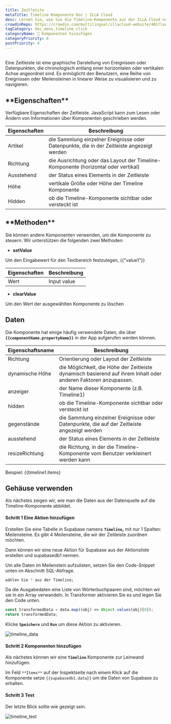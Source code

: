 ```yaml
---
title: Zeitleiste
metaTitle: Timeline Komponente Doc | ILLA Cloud
desc: Lernen Sie, wie Sie die Timeline-Komponente aus der ILLA Cloud nutzen
crowdinRepo: https://crowdin.com/multilingual/illacloud-website/401?languages=de&filter=basic&value=0
tagCategory: doc_menu_timeline_click
categoryName: 🧬 Komponenten hinzufügen
categoryPriority: 6
postPriority: 4
---
```


## <h2 hidden>Was ist Timeline?</h2>

Eine Zeitleiste ist eine graphische Darstellung von Ereignissen oder Datenpunkten, die chronologisch entlang einer horizontalen oder vertikalen Achse angeordnet sind. Es ermöglicht den Benutzern, eine Reihe von Ereignissen oder Meilensteinen in linearer Weise zu visualisieren und zu navigieren.

## \***\*Eigenschaften\*\***

Verfügbare Eigenschaften der Zeitleiste. JavaScript kann zum Lesen oder Ändern von Informationen über Komponenten geschrieben werden.

| Eigenschaften | Beschreibung                                                                                |
| ------------- | ------------------------------------------------------------------------------------------- |
| Artikel       | die Sammlung einzelner Ereignisse oder Datenpunkte, die in der Zeitleiste angezeigt werden  |
| Richtung      | die Ausrichtung oder das Layout der Timeline-Komponente (horizontal oder vertikal)          |
| Ausstehend    | der Status eines Elements in der Zeitleiste                                                 |
| Höhe          | vertikale Größe oder Höhe der Timeline Komponente                                           |
| Hidden        | ob die Timeline-Komponente sichtbar oder versteckt ist                                      |

## \***\*Methoden\*\***

Sie können andere Komponenten verwenden, um die Komponente zu steuern. Wir unterstützen die folgenden zwei Methoden:

-   **setValue**

Um den Eingabewert für den Textbereich festzulegen, {{"value1"}}

| Eigenschaften | Beschreibung |
| ------------- | ------------ |
| Wert          | Input value  |

-   **clearValue**

Um den Wert der ausgewählten Komponente zu löschen

## Daten

Die Komponente hat einige häufig verwendete Daten, die über **`{{componentName.propertyName}}`** in der App aufgerufen werden können.

| Eigenschaftsname      | Beschreibung                                                                                                       |
| --------------------- | ------------------------------------------------------------------------------------------------------------------ |
| Richtung              | Orientierung oder Layout der Zeitleiste                                                                            |
| dynamische Höhe       | die Möglichkeit, die Höhe der Zeitleiste dynamisch basierend auf ihrem Inhalt oder anderen Faktoren anzupassen.    |
| anzeiger              | der Name dieser Komponente (z.B. Timeline1)                                                                        |
| hidden                | ob die Timeline-Komponente sichtbar oder versteckt ist                                                             |
| gegenstände           | die Sammlung einzelner Ereignisse oder Datenpunkte, die auf der Zeitleiste angezeigt werden                        |
| ausstehend            | der Status eines Elements in der Zeitleiste                                                                        |
| resizeRichtung        | die Richtung, in der die Timeline-Komponente vom Benutzer verkleinert werden kann                                  |

Beispiel: {{timeline1.items}

## Gehäuse verwenden

Als nächstes zeigen wir, wie man die Daten aus der Datenquelle auf die Timeline-Komponente abbildet.

#### Schritt 1 Eine Aktion hinzufügen

Erstellen Sie eine Tabelle in Supabase namens **`Timeline`,** mit nur 1 Spalten: Meilensteine. Es gibt 4 Meilensteine, die wir der Zeitleiste zuordnen möchten.

Dann können wir eine neue Aktion für Supabase aus der Aktionsliste erstellen und supabasedb1 nennen.

Um alle Daten im Meilenstein aufzulisten, setzen Sie den Code-Snippet unten im Abschnitt SQL-Abfrage.

```sql
wählen Sie * aus der Timeline;
```

Da die Ausgabedaten eine Liste von Wörterbuchpaaren sind, möchten wir sie in ein Array verwandeln. In Transformer aktivieren Sie es und legen Sie den Code unten.

```jsx
const transformedData = data.map((obj) => Object.values(obj)[0]);
return transformedData;
```

Klicke **`Speichern`** und **`Run`** um diese Aktion zu aktivieren.

![timeline_data](https://cdn.illacloud.com/official-website/img/official-site/components/timeline_data.jpg)

#### Schritt 2 Komponenten hinzufügen

Als nächstes können wir eine **`Timeline`** Komponente zur Leinwand hinzufügen.

Im Feld `**Items**` auf der Inspektseite nach einem Klick auf die Komponente setze `{{supabasedb1.data}}` um die Daten von Supabase zu erhalten.

#### Schritt 3 Test

Der letzte Blick sollte wie gezeigt sein.

![timeline_test](https://cdn.illacloud.com/official-website/img/official-site/components/timeline_test.jpg)
